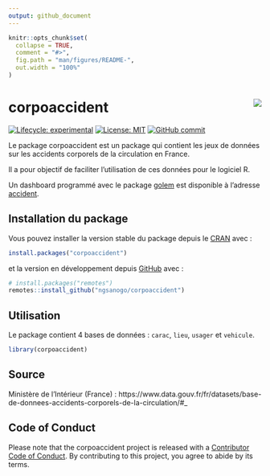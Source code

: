```yaml
---
output: github_document
---
```


<!-- README.md is generated from README.Rmd. Please edit that file -->

```r
knitr::opts_chunk$set(
  collapse = TRUE,
  comment = "#>",
  fig.path = "man/figures/README-",
  out.width = "100%"
)
```

# corpoaccident <a href='https://github.com/ngsanogo/corpoaccident'><img src='man/figures/corpoaccident.ico' align="right"  /></a>

<!-- badges: start -->
[![Lifecycle: experimental](https://img.shields.io/badge/lifecycle-experimental-orange.svg)](https://www.tidyverse.org/lifecycle/#experimental)
[![License: MIT](https://img.shields.io/badge/License-MIT-blue.svg)](https://opensource.org/licenses/MIT)
[![GitHub commit](https://img.shields.io/github/last-commit/ngsanogo/corpoaccident)](https://github.com/ngsanogo/corpoaccident/commit/master)
<!-- badges: end -->

Le package corpoaccident est un package qui contient les jeux de données sur les accidents corporels de la circulation en France.

Il a pour objectif de faciliter l’utilisation de ces données pour le logiciel R.

Un dashboard programmé avec le package [golem](https://github.com/ThinkR-open/golem) est disponible à l'adresse [accident](https://github.com/ngsanogo/accident).

## Installation du package

Vous pouvez installer la version stable du package depuis le [CRAN](https://CRAN.R-project.org) avec :

``` r
install.packages("corpoaccident")
```

et la version en développement depuis [GitHub](https://github.com/) avec :

``` r
# install.packages("remotes")
remotes::install_github("ngsanogo/corpoaccident")
```
## Utilisation

Le package contient 4 bases de données : `carac`, `lieu`, `usager` et `vehicule`.

```r
library(corpoaccident)
```

## Source

Ministère de l'Intérieur (France) : https://www.data.gouv.fr/fr/datasets/base-de-donnees-accidents-corporels-de-la-circulation/#_

## Code of Conduct
  
  Please note that the corpoaccident project is released with a [Contributor Code of Conduct](https://contributor-covenant.org/version/2/0/CODE_OF_CONDUCT.html). By contributing to this project, you agree to abide by its terms.
